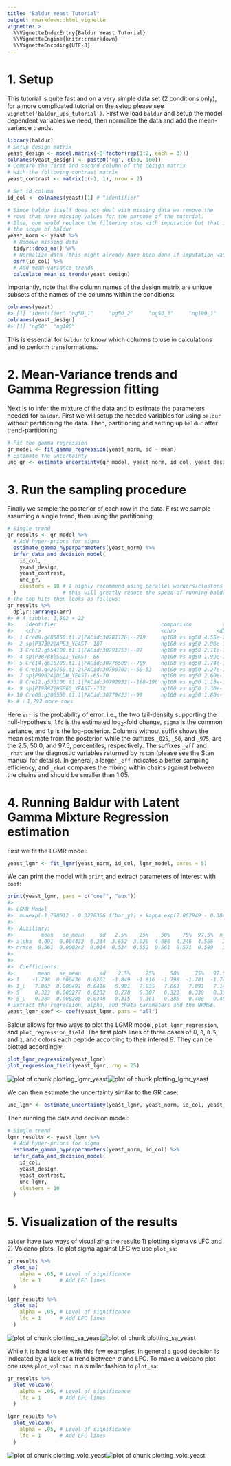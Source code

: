 ```yaml
---
title: "Baldur Yeast Tutorial"
output: rmarkdown::html_vignette
vignette: >
  %\VignetteIndexEntry{Baldur Yeast Tutorial}
  %\VignetteEngine{knitr::rmarkdown}
  %\VignetteEncoding{UTF-8}
---
```



# 1. Setup
This tutorial is quite fast and on a very simple data set (2 conditions only), for a more complicated tutorial on the setup please see `vignette('baldur_ups_tutorial')`.
First we load `baldur` and setup the model dependent variables we need, then normalize the data and add the mean-variance trends.

```r
library(baldur)
# Setup design matrix
yeast_design <- model.matrix(~0+factor(rep(1:2, each = 3)))
colnames(yeast_design) <- paste0('ng', c(50, 100))
# Compare the first and second column of the design matrix
# with the following contrast matrix
yeast_contrast <- matrix(c(-1, 1), nrow = 2)

# Set id column
id_col <- colnames(yeast)[1] # "identifier"

# Since baldur itself does not deal with missing data we remove the
# rows that have missing values for the purpose of the tutorial.
# Else, one would replace the filtering step with imputation but that is outside
# the scope of baldur
yeast_norm <- yeast %>%
  # Remove missing data
  tidyr::drop_na() %>%
  # Normalize data (this might already have been done if imputation was performed)
  psrn(id_col) %>%
  # Add mean-variance trends
  calculate_mean_sd_trends(yeast_design)
```
Importantly, note that the column names of the design matrix are unique subsets of the names of the columns within the conditions:

```r
colnames(yeast)
#> [1] "identifier" "ng50_1"     "ng50_2"     "ng50_3"     "ng100_1"    "ng100_2"    "ng100_3"
colnames(yeast_design)
#> [1] "ng50"  "ng100"
```
This is essential for `baldur` to know which columns to use in calculations and to perform transformations.

# 2. Mean-Variance trends and Gamma Regression fitting
Next is to infer the mixture of the data and to estimate the parameters needed for `baldur`.
First we will setup the needed variables for using `baldur` without partitioning the data.
Then, partitioning and setting up `baldur` after trend-partitioning

```r
# Fit the gamma regression
gr_model <- fit_gamma_regression(yeast_norm, sd ~ mean)
# Estimate the uncertainty
unc_gr <- estimate_uncertainty(gr_model, yeast_norm, id_col, yeast_design)
```

# 3. Run the sampling procedure
Finally we sample the posterior of each row in the data.
First we sample assuming a single trend, then using the partitioning.

```r
# Single trend
gr_results <- gr_model %>%
  # Add hyper-priors for sigma
  estimate_gamma_hyperparameters(yeast_norm) %>%
  infer_data_and_decision_model(
    id_col,
    yeast_design,
    yeast_contrast,
    unc_gr,
    clusters = 10 # I highly recommend using parallel workers/clusters
  )               # this will greatly reduce the speed of running baldur
# The top hits then looks as follows:
gr_results %>%
  dplyr::arrange(err)
#> # A tibble: 1,802 × 22
#>    identifier                                  comparison          err    lfc lfc_025 lfc_50 lfc_975 lfc_eff lfc_rhat  sigma sigma_025 sigma_50 sigma_975 sigma_eff sigma_rhat    lp lp_025 lp_50 lp_975 lp_eff lp_rhat warnings 
#>    <chr>                                       <chr>             <dbl>  <dbl>   <dbl>  <dbl>   <dbl>   <dbl>    <dbl>  <dbl>     <dbl>    <dbl>     <dbl>     <dbl>      <dbl> <dbl>  <dbl> <dbl>  <dbl>  <dbl>   <dbl> <list>   
#>  1 Cre09.g406050.t1.2|PACid:30781126|--219     ng100 vs ng50 4.55e-210  6.18    5.78   6.18    6.59    2818.    1.00  0.124     0.0672   0.114     0.248      1278.       1.00  14.5   8.18  14.9   18.4   999.    1.00 <chr [0]>
#>  2 sp|P37302|APE3_YEAST--187                   ng100 vs ng50 2.98e-173  1.51    1.40   1.51    1.62    3015.    0.999 0.0461    0.0248   0.0422    0.0915     1265.       1.00  29.7  23.1   30.1   33.7   914.    1.00 <chr [0]>
#>  3 Cre12.g554100.t1.1|PACid:30791753|--87      ng100 vs ng50 2.11e-168  1.61    1.49   1.61    1.72    3085.    1.00  0.0493    0.0271   0.0449    0.0972     1363.       1.00  28.8  22.0   29.3   32.8   913.    1.00 <chr [0]>
#>  4 sp|P38788|SSZ1_YEAST--86                    ng100 vs ng50 1.99e-138  1.07    0.986  1.07    1.16    2582.    1.00  0.0363    0.0190   0.0331    0.0732     1191.       1.00  32.3  25.3   32.8   36.4   918.    1.00 <chr [0]>
#>  5 Cre14.g616700.t1.1|PACid:30776509|--709     ng100 vs ng50 1.74e-127 -4.54   -4.90  -4.54   -4.16    2902.    1.00  0.147     0.0782   0.134     0.295       982.       1.00  15.4   8.45  15.9   19.5   764.    1.00 <chr [0]>
#>  6 Cre10.g420750.t1.2|PACid:30790763|--50-53   ng100 vs ng50 2.27e-122  4.16    3.80   4.16    4.51    3748.    0.999 0.152     0.0829   0.140     0.301      1462.       1.00  17.4  10.6   17.8   21.4  1133.    1.00 <chr [0]>
#>  7 sp|P09624|DLDH_YEAST--65-70                 ng100 vs ng50 2.60e-102  1.48    1.34   1.48    1.62    2764.    1.00  0.0578    0.0319   0.0532    0.114      1278.       1.00  26.2  19.4   26.7   30.1   968.    1.00 <chr [0]>
#>  8 Cre12.g533100.t1.1|PACid:30792932|--188-196 ng100 vs ng50 1.18e-100  1.41    1.28   1.41    1.54    2730.    1.00  0.0579    0.0314   0.0529    0.114      1116.       1.00  26.9  20.2   27.4   30.8   806.    1.00 <chr [0]>
#>  9 sp|P19882|HSP60_YEAST--132                  ng100 vs ng50 1.30e- 89  0.885   0.798  0.884   0.974   3370.    1.00  0.0410    0.0229   0.0375    0.0792     1437.       1.00  33.2  26.9   33.7   37.0   925.    1.01 <chr [0]>
#> 10 Cre06.g306550.t1.1|PACid:30779423|--99      ng100 vs ng50 1.80e- 88  4.20    3.80   4.21    4.62    2685.    1.00  0.151     0.0805   0.139     0.298      1210.       1.00  13.8   7.29  14.2   17.9   920.    1.01 <chr [0]>
#> # ℹ 1,792 more rows
```
Here `err` is the probability of error, i.e., the two tail-density supporting the null-hypothesis, `lfc` is the estimated log$_2$-fold change, `sigma` is the common variance, and `lp` is the log-posterior.
Columns without suffix shows the mean estimate from the posterior, while the suffixes `_025`, `_50`, and `_975`, are the 2.5, 50.0, and 97.5, percentiles, respectively.
The suffixes `_eff` and `_rhat` are the diagnostic variables returned by `rstan` (please see the Stan manual for details).
In general, a larger `_eff` indicates a better sampling efficiency, and `_rhat` compares the mixing within chains against between the chains and should be smaller than 1.05.

# 4. Running Baldur with Latent Gamma Mixture Regression estimation
First we fit the LGMR model:

```r
yeast_lgmr <- fit_lgmr(yeast_norm, id_col, lgmr_model, cores = 5)
```

We can print the model with `print` and extract parameters of interest with `coef`:

```r
print(yeast_lgmr, pars = c("coef", "aux"))
#> 
#> LGMR Model
#> 	mu=exp(-1.798012 - 0.3228386 f(bar_y)) + kappa exp(7.062949 - 0.3843305 f(bar_y))
#> 
#>  Auxiliary:
#>         mean   se_mean     sd   2.5%    25%    50%    75%  97.5%  n_eff  Rhat
#> alpha  4.091  0.004432  0.234  3.652  3.929  4.086  4.246  4.566   2788     1
#> nrmse  0.561  0.000242  0.014  0.534  0.552  0.561  0.571  0.589   3360     1
#> 
#> 
#>  Coefficients:
#>        mean   se_mean      sd    2.5%     25%     50%     75%   97.5%  n_eff  Rhat
#> I    -1.798  0.000436  0.0261  -1.849  -1.816  -1.798  -1.781  -1.746   3586     1
#> I_L   7.063  0.000491  0.0416   6.981   7.035   7.063   7.091   7.146   7161     1
#> S     0.323  0.000277  0.0232   0.278   0.307   0.323   0.338   0.369   7035     1
#> S_L   0.384  0.000285  0.0348   0.315   0.361   0.385   0.408   0.452  14936     1
# Extract the regression, alpha, and theta parameters and the NRMSE.
yeast_lgmr_coef <- coef(yeast_lgmr, pars = "all")
```
Baldur allows for two ways to plot the LGMR model, `plot_lgmr_regression`, and `plot_regression_field`.
The first plots lines of three cases of $\theta$, `0`, `0.5`, and `1`, and colors each peptide according to their infered $\theta$.
They can be plotted accordingly:

```r
plot_lgmr_regression(yeast_lgmr)
plot_regression_field(yeast_lgmr, rng = 25)
```

![plot of chunk plotting_lgmr_yeast](plotting_lgmr_yeast-1.png)![plot of chunk plotting_lgmr_yeast](plotting_lgmr_yeast-2.png)

We can then estimate the uncertainty similar to the GR case:

```r
unc_lgmr <- estimate_uncertainty(yeast_lgmr, yeast_norm, id_col, yeast_design)
```

Then running the data and decision model:

```r
# Single trend
lgmr_results <- yeast_lgmr %>%
  # Add hyper-priors for sigma
  estimate_gamma_hyperparameters(yeast_norm, id_col) %>%
  infer_data_and_decision_model(
    id_col,
    yeast_design,
    yeast_contrast,
    unc_lgmr,
    clusters = 10
  )
```

# 5. Visualization of the results
`baldur` have two ways of visualizing the results 1) plotting sigma vs LFC and 2) Volcano plots.
To plot sigma against LFC we use `plot_sa`:

```r
gr_results %>%
  plot_sa(
    alpha = .05, # Level of significance
    lfc = 1      # Add LFC lines
  )

lgmr_results %>%
  plot_sa(
    alpha = .05, # Level of significance
    lfc = 1      # Add LFC lines
  )
```

![plot of chunk plotting_sa_yeast](plotting_sa_yeast-1.png)![plot of chunk plotting_sa_yeast](plotting_sa_yeast-2.png)

While it is hard to see with this few examples, in general a good decision is indicated by a lack of a trend between $\sigma$ and LFC.
To make a volcano plot one uses `plot_volcano` in a similar fashion to `plot_sa`:

```r
gr_results %>%
  plot_volcano(
    alpha = .05, # Level of significance
    lfc = 1      # Add LFC lines
  )

lgmr_results %>%
  plot_volcano(
    alpha = .05, # Level of significance
    lfc = 1      # Add LFC lines
  )
```

![plot of chunk plotting_volc_yeast](plotting_volc_yeast-1.png)![plot of chunk plotting_volc_yeast](plotting_volc_yeast-2.png)
